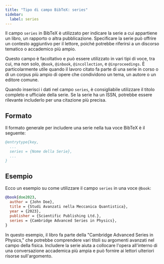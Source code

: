 ```yaml
---
title: "Tipo di campo BibTeX: series"  
sidebar:  
  label: series  
---
```



Il campo `series` in BibTeX è utilizzato per indicare la serie a cui appartiene un libro, un rapporto o altra pubblicazione. Specificare la serie può offrire un contesto aggiuntivo per il lettore, poiché potrebbe riferirsi a un discorso tematico o accademico più ampio.

<CiteDrive />

Questo campo è facoltativo e può essere utilizzato in vari tipi di voce, tra cui, ma non solo, `@book`, `@inbook`, `@incollection`, e `@inproceedings`. È particolarmente utile quando il lavoro citato fa parte di una serie in corso o di un corpus più ampio di opere che condividono un tema, un autore o un editore comune.

Quando inserisci i dati nel campo `series`, è consigliabile utilizzare il titolo completo e ufficiale della serie. Se la serie ha un ISSN, potrebbe essere rilevante includerlo per una citazione più precisa.

## Formato

Il formato generale per includere una serie nella tua voce BibTeX è il seguente:

```bibtex
@entrytype{key,
  ...
  series = {Nome della Serie},
  ...
}
```

## Esempio

Ecco un esempio su come utilizzare il campo `series` in una voce `@book`:

```bibtex
@book{doe2023,
  author = {John Doe},
  title = {Studi Avanzati nella Meccanica Quantistica},
  year = {2023},
  publisher = {Scientific Publishing Ltd.},
  series = {Cambridge Advanced Series in Physics},
}
```

In questo esempio, il libro fa parte della "Cambridge Advanced Series in Physics," che potrebbe comprendere vari titoli su argomenti avanzati nel campo della fisica. Includere la serie aiuta a collocare l'opera all'interno di una conversazione accademica più ampia e può fornire ai lettori ulteriori risorse sull'argomento.
